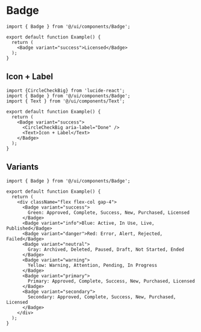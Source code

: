 # Badge

```tsx
import { Badge } from '@/ui/components/Badge';

export default function Example() {
  return (
    <Badge variant="success">Licensed</Badge>
  );
}
```

## Icon + Label

```tsx
import {CircleCheckBig} from 'lucide-react';
import { Badge } from '@/ui/components/Badge';
import { Text } from '@/ui/components/Text';

export default function Example() {
  return (
    <Badge variant="success">
      <CircleCheckBig aria-label="Done" />
      <Text>Icon + Label</Text>
    </Badge>
  );
}
```

## Variants

```tsx
import { Badge } from '@/ui/components/Badge';

export default function Example() {
  return (
    <div className="flex flex-col gap-4">
      <Badge variant="success">
        Green: Approved, Complete, Success, New, Purchased, Licensed
      </Badge>
      <Badge variant="info">Blue: Active, In Use, Live, Published</Badge>
      <Badge variant="danger">Red: Error, Alert, Rejected, Failed</Badge>
      <Badge variant="neutral">
        Gray: Archived, Deleted, Paused, Draft, Not Started, Ended
      </Badge>
      <Badge variant="warning">
        Yellow: Warning, Attention, Pending, In Progress
      </Badge>
      <Badge variant="primary">
        Primary: Approved, Complete, Success, New, Purchased, Licensed
      </Badge>
      <Badge variant="secondary">
        Secondary: Approved, Complete, Success, New, Purchased, Licensed
      </Badge>
    </div>
  );
}
```
